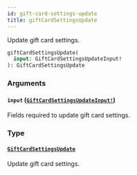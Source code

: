 ```yaml
---
id: gift-card-settings-update
title: giftCardSettingsUpdate
---
```


Update gift card settings.

```graphql
giftCardSettingsUpdate(
  input: GiftCardSettingsUpdateInput!
): GiftCardSettingsUpdate

```

### Arguments

#### `input` ([`GiftCardSettingsUpdateInput!`](/docs/developer/api-reference/inputs/gift-card-settings-update-input))

Fields required to update gift card settings.

### Type

#### [`GiftCardSettingsUpdate`](/docs/developer/api-reference/objects/gift-card-settings-update)

Update gift card settings.
